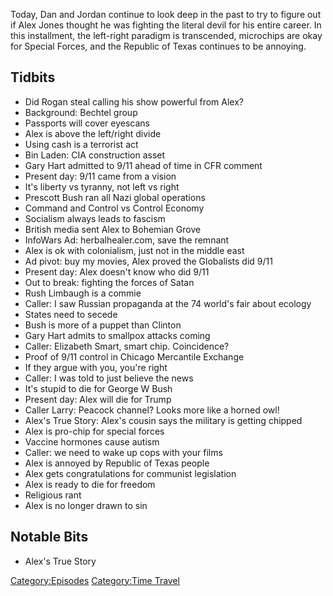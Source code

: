 {{Episode
    | title           = May 6, 2003
    | caption         = [https://knowledgefight.libsyn.com/552-may-6-2003 Listen to this episode on Libsyn]
    | episodeNumber   = 552
    | length          = 01:24:07
    | airDate         = April 26, 2021
    | coverageDate    = May 6, 2003
    | episodeType     = [[:Category:Time Travel|Time Travel]]
    | appearance      = [[Osama Bin Laden]], [[Gary Hart]], [[Prescott Bush]], [[Rush Limbaugh]]
    | oocDrop         = Yes, I'm a maniac
    | previousEpisode = [[551: April 20-21, 2021]]
    | nextEpisode     = [[553: April 26-27, 2021]]
}}

{{Stub}}

Today, Dan and Jordan continue to look deep in the past to try to figure out if Alex Jones thought he was fighting the literal devil for his entire career. In this installment, the left-right paradigm is transcended, microchips are okay for Special Forces, and the Republic of Texas continues to be annoying.

==Tidbits==

*Did Rogan steal calling his show powerful from Alex?
*Background: Bechtel group
*Passports will cover eyescans
*Alex is above the left/right divide
*Using cash is a terrorist act
*Bin Laden: CIA construction asset
*Gary Hart admitted to 9/11 ahead of time in CFR comment
*Present day: 9/11 came from a vision
*It's liberty vs tyranny, not left vs right
*Prescott Bush ran all Nazi global operations
*Command and Control vs Control Economy
*Socialism always leads to fascism
*British media sent Alex to Bohemian Grove
*InfoWars Ad: herbalhealer.com, save the remnant
*Alex is ok with colonialism, just not in the middle east
*Ad pivot: buy my movies, Alex proved the Globalists did 9/11
*Present day: Alex doesn't know who did 9/11
*Out to break: fighting the forces of Satan
*Rush Limbaugh is a commie
*Caller: I saw Russian propaganda at the 74 world's fair about ecology
*States need to secede
*Bush is more of a puppet than Clinton
*Gary Hart admits to smallpox attacks coming
*Caller: Elizabeth Smart, smart chip. Coincidence?
*Proof of 9/11 control in Chicago Mercantile Exchange
*If they argue with you, you're right
*Caller: I was told to just believe the news
*It's stupid to die for George W Bush
*Present day: Alex will die for Trump
*Caller Larry: Peacock channel? Looks more like a horned owl!
*Alex's True Story: Alex's cousin says the military is getting chipped
*Alex is pro-chip for special forces
*Vaccine hormones cause autism
*Caller: we need to wake up cops with your films
*Alex is annoyed by Republic of Texas people
*Alex gets congratulations for communist legislation
*Alex is ready to die for freedom
*Religious rant
*Alex is no longer drawn to sin

==Notable Bits==

*Alex's True Story

[[Category:Episodes]]
[[Category:Time Travel]]
